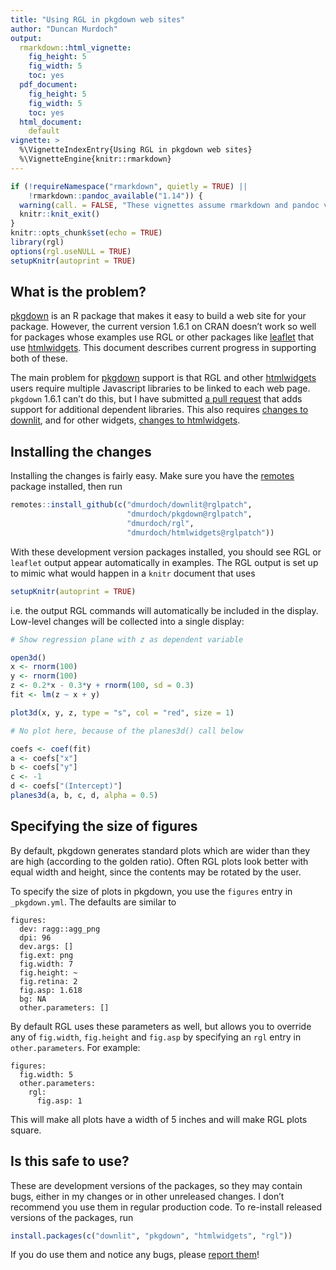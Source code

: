 ```yaml
---
title: "Using RGL in pkgdown web sites"
author: "Duncan Murdoch"
output:
  rmarkdown::html_vignette:
    fig_height: 5
    fig_width: 5
    toc: yes
  pdf_document:
    fig_height: 5
    fig_width: 5
    toc: yes
  html_document:
    default
vignette: >
  %\VignetteIndexEntry{Using RGL in pkgdown web sites}
  %\VignetteEngine{knitr::rmarkdown}
---
```


```r
if (!requireNamespace("rmarkdown", quietly = TRUE) ||
    !rmarkdown::pandoc_available("1.14")) {
  warning(call. = FALSE, "These vignettes assume rmarkdown and pandoc version 1.14.  These were not found. Older versions will not work.")
  knitr::knit_exit()
}
knitr::opts_chunk$set(echo = TRUE)
library(rgl)
options(rgl.useNULL = TRUE)
setupKnitr(autoprint = TRUE)
```


## What is the problem?

[pkgdown](https://pkgdown.r-lib.org/) is an R package that
makes it easy to build a web site for your package.  However, the current version 1.6.1 on CRAN doesn't work so well for
packages whose examples use RGL or other packages like [leaflet](http://rstudio.github.io/leaflet/) that use
[htmlwidgets](http://www.htmlwidgets.org).  This document
describes current progress in supporting both of these.

The main problem for [pkgdown](https://pkgdown.r-lib.org/) support
is that RGL and other [htmlwidgets](http://htmlwidgets.org/)
users require multiple Javascript libraries to be linked to
each web page.  `pkgdown` 1.6.1 can't do this, but I have
submitted 
[a pull request](https://github.com/r-lib/pkgdown/pull/1548)
that adds support for additional dependent libraries.  This 
also requires [changes to downlit](https://github.com/r-lib/downlit/pull/78), and
for other widgets, [changes to htmlwidgets](https://github.com/ramnathv/htmlwidgets/pull/404).

## Installing the changes

Installing the changes is fairly easy.  Make sure you have the
[remotes](https://remotes.r-lib.org/) package installed, then 
run

```r
remotes::install_github(c("dmurdoch/downlit@rglpatch",
                          "dmurdoch/pkgdown@rglpatch",
                          "dmurdoch/rgl",
                          "dmurdoch/htmlwidgets@rglpatch"))
```

With these development version packages installed, you should 
see RGL or `leaflet` output appear automatically in examples.
The RGL output is set up to mimic what would happen in a
`knitr` document that uses 
```r
setupKnitr(autoprint = TRUE)
```
i.e. the output RGL commands will automatically be 
included in the display.  Low-level changes will be collected
into a single display:
```r
# Show regression plane with z as dependent variable

open3d()
x <- rnorm(100)
y <- rnorm(100)
z <- 0.2*x - 0.3*y + rnorm(100, sd = 0.3)
fit <- lm(z ~ x + y)

plot3d(x, y, z, type = "s", col = "red", size = 1)

# No plot here, because of the planes3d() call below

coefs <- coef(fit)
a <- coefs["x"]
b <- coefs["y"]
c <- -1
d <- coefs["(Intercept)"]
planes3d(a, b, c, d, alpha = 0.5)
```

## Specifying the size of figures

By default, pkgdown generates standard plots which are wider
than they are high (according to the golden ratio).  Often
RGL plots look better with equal width and height, since
the contents may be rotated by the user.

To specify the size of plots in pkgdown, you use the `figures`
entry in `_pkgdown.yml`.  The defaults are similar to
```
figures:
  dev: ragg::agg_png
  dpi: 96
  dev.args: []
  fig.ext: png
  fig.width: 7
  fig.height: ~
  fig.retina: 2
  fig.asp: 1.618
  bg: NA
  other.parameters: []
```

By default RGL uses these parameters as well, but allows you 
to override any of `fig.width`, `fig.height` and `fig.asp` by
specifying an `rgl` entry in `other.parameters`.  For example:
```
figures:
  fig.width: 5
  other.parameters:
    rgl:
      fig.asp: 1
```
This will make all plots have a width of 5 inches
and will make RGL plots square.

## Is this safe to use?

These are development versions of the packages, so they may
contain bugs, either in my changes or in other unreleased 
changes.  I don't recommend you use them in regular production
code.  To re-install released versions of the packages, run
```r
install.packages(c("downlit", "pkgdown", "htmlwidgets", "rgl"))
```

If you do use them and notice any bugs, please [report them](https://github.com/dmurdoch/rgl/issues)!

